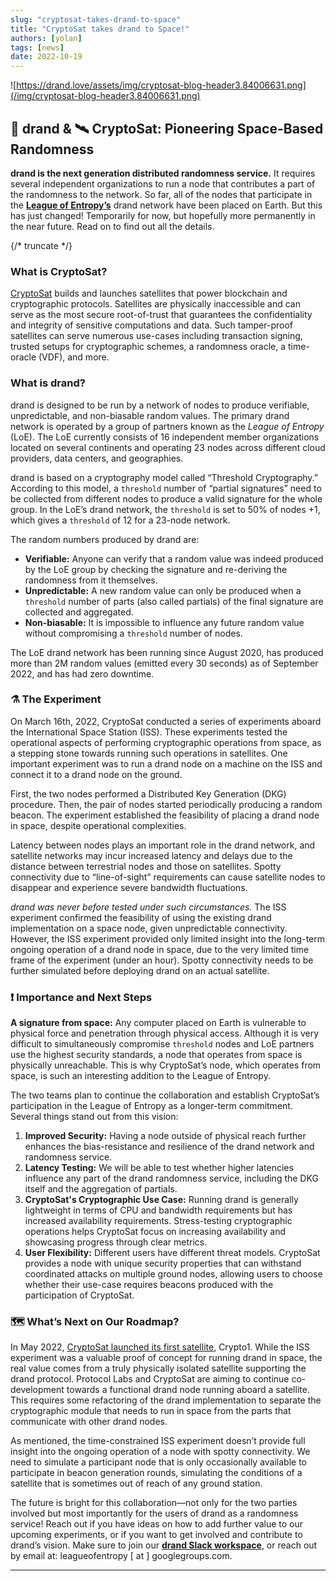 ```yaml
---
slug: "cryptosat-takes-drand-to-space"
title: "CryptoSat takes drand to Space!"
authors: [yolan]
tags: [news]
date: 2022-10-19
---
```


![https://drand.love/assets/img/cryptosat-blog-header3.84006631.png](/img/cryptosat-blog-header3.84006631.png)

## 🎲 drand & 🛰️ CryptoSat: Pioneering Space-Based Randomness

**drand is the next generation distributed randomness service.** It requires several independent organizations to run a node that contributes a part of the randomness to the network. So far, all of the nodes that participate in the [**League of Entropy’s**](https://blog.cloudflare.com/league-of-entropy/) drand network have been placed on Earth. But this has just changed! Temporarily for now, but hopefully more permanently in the near future. Read on to find out all the details.

{/* truncate */}

### What is CryptoSat?

[CryptoSat](http://cryptosat.io/) builds and launches satellites that power blockchain and cryptographic protocols. Satellites are physically inaccessible and can serve as the most secure root-of-trust that guarantees the confidentiality and integrity of sensitive computations and data. Such tamper-proof satellites can serve numerous use-cases including transaction signing, trusted setups for cryptographic schemes, a randomness oracle, a time-oracle (VDF), and more.

### What is drand?

drand is designed to be run by a network of nodes to produce verifiable, unpredictable, and non-biasable random values. The primary drand network is operated by a group of partners known as the *League of Entropy* (LoE). The LoE currently consists of 16 independent member organizations located on several continents and operating 23 nodes across different cloud providers, data centers, and geographies.

drand is based on a cryptography model called “Threshold Cryptography.” According to this model, a `threshold` number of “partial signatures” need to be collected from different nodes to produce a valid signature for the whole group. In the LoE’s drand network, the `threshold` is set to 50% of nodes +1, which gives a `threshold` of 12 for a 23-node network.

The random numbers produced by drand are:

- **Verifiable:** Anyone can verify that a random value was indeed produced by the LoE group by checking the signature and re-deriving the randomness from it themselves.
- **Unpredictable:** A new random value can only be produced when a `threshold` number of parts (also called partials) of the final signature are collected and aggregated.
- **Non-biasable:** It is impossible to influence any future random value without compromising a `threshold` number of nodes.

The LoE drand network has been running since August 2020, has produced more than 2M random values (emitted every 30 seconds) as of September 2022, and has had zero downtime.

### ⚗️ The Experiment

On March 16th, 2022, CryptoSat conducted a series of experiments aboard the International Space Station (ISS). These experiments tested the operational aspects of performing cryptographic operations from space, as a stepping stone towards running such operations in satellites. One important experiment was to run a drand node on a machine on the ISS and connect it to a drand node on the ground.

First, the two nodes performed a Distributed Key Generation (DKG) procedure. Then, the pair of nodes started periodically producing a random beacon. The experiment established the feasibility of placing a drand node in space, despite operational complexities.

Latency between nodes plays an important role in the drand network, and satellite networks may incur increased latency and delays due to the distance between terrestrial nodes and those on satellites. Spotty connectivity due to “line-of-sight” requirements can cause satellite nodes to disappear and experience severe bandwidth fluctuations.

*drand was never before tested under such circumstances.* The ISS experiment confirmed the feasibility of using the existing drand implementation on a space node, given unpredictable connectivity. However, the ISS experiment provided only limited insight into the long-term ongoing operation of a drand node in space, due to the very limited time frame of the experiment (under an hour). Spotty connectivity needs to be further simulated before deploying drand on an actual satellite.

### ❗ Importance and Next Steps

**A signature from space:** Any computer placed on Earth is vulnerable to physical force and penetration through physical access. Although it is very difficult to simultaneously compromise `threshold` nodes and LoE partners use the highest security standards, a node that operates from space is physically unreachable. This is why CryptoSat’s node, which operates from space, is such an interesting addition to the League of Entropy.

The two teams plan to continue the collaboration and establish CryptoSat’s participation in the League of Entropy as a longer-term commitment. Several things stand out from this vision:

1. **Improved Security:** Having a node outside of physical reach further enhances the bias-resistance and resilience of the drand network and randomness service.
2. **Latency Testing:** We will be able to test whether higher latencies influence any part of the drand randomness service, including the DKG itself and the aggregation of partials.
3. **CryptoSat's Cryptographic Use Case:** Running drand is generally lightweight in terms of CPU and bandwidth requirements but has increased availability requirements. Stress-testing cryptographic operations helps CryptoSat focus on increasing availability and showcasing progress through clear metrics.
4. **User Flexibility:** Different users have different threat models. CryptoSat provides a node with unique security properties that can withstand coordinated attacks on multiple ground nodes, allowing users to choose whether their use-case requires beacons produced with the participation of CryptoSat.

### 🗺️ What’s Next on Our Roadmap?

In May 2022, [CryptoSat launched its first satellite](https://cointelegraph.com/news/cryptosat-s-first-nanosatellite-blasts-off-wednesday-on-spacex-rocket), Crypto1. While the ISS experiment was a valuable proof of concept for running drand in space, the real value comes from a truly physically isolated satellite supporting the drand protocol. Protocol Labs and CryptoSat are aiming to continue co-development towards a functional drand node running aboard a satellite. This requires some refactoring of the drand implementation to separate the cryptographic module that needs to run in space from the parts that communicate with other drand nodes.

As mentioned, the time-constrained ISS experiment doesn’t provide full insight into the ongoing operation of a node with spotty connectivity. We need to simulate a participant node that is only occasionally available to participate in beacon generation rounds, simulating the conditions of a satellite that is sometimes out of reach of any ground station.

The future is bright for this collaboration—not only for the two parties involved but most importantly for the users of drand as a randomness service! Reach out if you have ideas on how to add further value to our upcoming experiments, or if you want to get involved and contribute to drand’s vision. Make sure to join our [**drand Slack workspace**](https://join.slack.com/t/drandworkspace/shared_invite/zt-2p00bn43o-qALTK5RZEIK3I4fIO9h8dQ), or reach out by email at: leagueofentropy [ at ] googlegroups.com.

---
